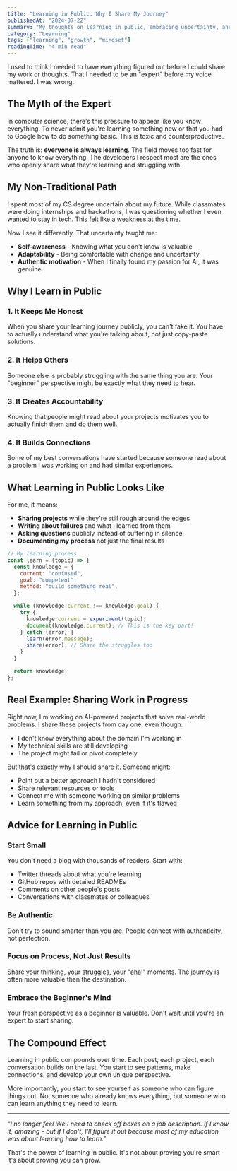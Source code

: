 ```yaml
---
title: "Learning in Public: Why I Share My Journey"
publishedAt: "2024-07-22"
summary: "My thoughts on learning in public, embracing uncertainty, and why sharing your struggles makes you a better developer."
category: "Learning"
tags: ["learning", "growth", "mindset"]
readingTime: "4 min read"
---
```


I used to think I needed to have everything figured out before I could share my work or thoughts. That I needed to be an "expert" before my voice mattered. I was wrong.

## The Myth of the Expert

In computer science, there's this pressure to appear like you know everything. To never admit you're learning something new or that you had to Google how to do something basic. This is toxic and counterproductive.

The truth is: **everyone is always learning**. The field moves too fast for anyone to know everything. The developers I respect most are the ones who openly share what they're learning and struggling with.

## My Non-Traditional Path

I spent most of my CS degree uncertain about my future. While classmates were doing internships and hackathons, I was questioning whether I even wanted to stay in tech. This felt like a weakness at the time.

Now I see it differently. That uncertainty taught me:

- **Self-awareness** - Knowing what you don't know is valuable
- **Adaptability** - Being comfortable with change and uncertainty
- **Authentic motivation** - When I finally found my passion for AI, it was genuine

## Why I Learn in Public

### 1. It Keeps Me Honest

When you share your learning journey publicly, you can't fake it. You have to actually understand what you're talking about, not just copy-paste solutions.

### 2. It Helps Others

Someone else is probably struggling with the same thing you are. Your "beginner" perspective might be exactly what they need to hear.

### 3. It Creates Accountability

Knowing that people might read about your projects motivates you to actually finish them and do them well.

### 4. It Builds Connections

Some of my best conversations have started because someone read about a problem I was working on and had similar experiences.

## What Learning in Public Looks Like

For me, it means:

- **Sharing projects** while they're still rough around the edges
- **Writing about failures** and what I learned from them
- **Asking questions** publicly instead of suffering in silence
- **Documenting my process** not just the final results

```javascript
// My learning process
const learn = (topic) => {
  const knowledge = {
    current: "confused",
    goal: "competent",
    method: "build something real",
  };

  while (knowledge.current !== knowledge.goal) {
    try {
      knowledge.current = experiment(topic);
      document(knowledge.current); // This is the key part!
    } catch (error) {
      learn(error.message);
      share(error); // Share the struggles too
    }
  }

  return knowledge;
};
```

## Real Example: Sharing Work in Progress

Right now, I'm working on AI-powered projects that solve real-world problems. I share these projects from day one, even though:

- I don't know everything about the domain I'm working in
- My technical skills are still developing
- The project might fail or pivot completely

But that's exactly why I should share it. Someone might:

- Point out a better approach I hadn't considered
- Share relevant resources or tools
- Connect me with someone working on similar problems
- Learn something from my approach, even if it's flawed

## Advice for Learning in Public

### Start Small

You don't need a blog with thousands of readers. Start with:

- Twitter threads about what you're learning
- GitHub repos with detailed READMEs
- Comments on other people's posts
- Conversations with classmates or colleagues

### Be Authentic

Don't try to sound smarter than you are. People connect with authenticity, not perfection.

### Focus on Process, Not Just Results

Share your thinking, your struggles, your "aha!" moments. The journey is often more valuable than the destination.

### Embrace the Beginner's Mind

Your fresh perspective as a beginner is valuable. Don't wait until you're an expert to start sharing.

## The Compound Effect

Learning in public compounds over time. Each post, each project, each conversation builds on the last. You start to see patterns, make connections, and develop your own unique perspective.

More importantly, you start to see yourself as someone who can figure things out. Not someone who already knows everything, but someone who can learn anything they need to learn.

---

_"I no longer feel like I need to check off boxes on a job description. If I know it, amazing - but if I don't, I'll figure it out because most of my education was about learning how to learn."_

That's the power of learning in public. It's not about proving you're smart - it's about proving you can grow.
